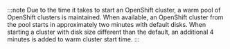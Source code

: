 :::note
Due to the time it takes to start an OpenShift cluster, a warm pool of OpenShift clusters is maintained.
When available, an OpenShift cluster from the pool starts in approximately two minutes with default disks.
When starting a cluster with disk size different than the default, an additional 4 minutes is added to warm cluster start time.
:::